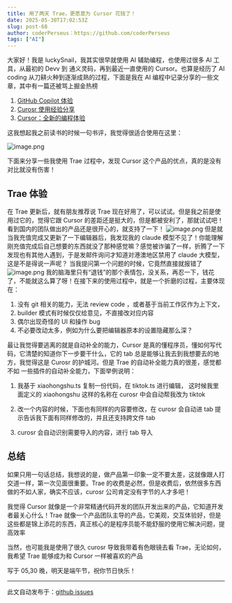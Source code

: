 ```yaml
---
title: 用了两天 Trae，更愿意为 Cursor 花钱了！
date: 2025-05-30T17:02:53Z
slug: post-68
author: coderPerseus：https://github.com/coderPerseus
tags: ["AI"]
---
```


大家好！我是 luckySnail，我其实很早就使用 AI 辅助编程，也使用过很多 AI 工具，从最初的 Devv 到 通义灵码，再到最近一直使用的 Cursor。也算是经历了 AI coding 从刀耕火种到逐渐成熟的过程，下面是我在 AI 编程中记录分享的一些文章，其中有一篇还被骂上掘金热榜
1.  [GitHub Copilot 体验](https://www.luckysnail.cn/posts/github-copilot-chat-use)
2. [Curosr 使用经验分享](https://www.luckysnail.cn/posts/post-27)
3. [Cursor：全新的编程体验](https://www.luckysnail.cn/posts/post-31)

这我想起我之前读书的时候一句书评，我觉得很适合使用在这里：

![image.png](https://blog-1304565468.cos.ap-shanghai.myqcloud.com/typora/20250531002238.png)

下面来分享一些我使用 Trae 过程中，发现 Cursor 这个产品的优点，真的是没有对比就没有伤害！

## Trae 体验
在 Trae 更新后，就有朋友推荐说 Trae 现在好用了，可以试试。但是我之前是使用过它的，觉得它跟 Cursor 的差距还是挺大的，但是都被安利了，那就试试吧！看到国内的团队做出的产品还是很开心的，就支持了一下！
![image.png](https://blog-1304565468.cos.ap-shanghai.myqcloud.com/typora/20250531002711.png)
但是就当我充值完成又更新了一下编辑器后，我发现我的 claude 模型不见了！你能理解刚充值完成后自己想要的东西就没了那种感觉嘛？感觉被诈骗了一样，折腾了一下发现也有其他人遇到，于是发邮件询问才知道对港澳地区禁用了 claude 大模型，这是不是得说一声呢？
当我提问第一个问题的时候，它竟然直接就报错了
![image.png](https://blog-1304565468.cos.ap-shanghai.myqcloud.com/typora/20250531003217.png)
我的脑海里只有“退钱”的那个表情包，没关系，再忍一下，钱花了，不能就这么算了呀！在接下来的使用过程中，就是一个折磨的过程，主要体现在：
1. 没有 git 相关的能力，无法 review code ，或者基于当前工作区作为上下文，
2. builder 模式有时候仅仅给意见，不直接改对应内容
3. 偶尔出现奇怪的 UI 和操作 bug
4. 不必要改动太多，例如为什么要把编辑器原本的设置隐藏那么深？

最让我觉得要逃离的就是自动补全的能力，Cursor 是真的懂程序员，懂如何写代码，它清楚的知道你下一步要干什么，它的 tab 总是能够让我去到我想要去的地方，我觉得这是 Curosr 的护城河。但是 Trae 的自动补全能力真的很差，感觉都不如 一些插件的自动补全能力，下面举例说明：
 1) 我基于 xiaohongshu.ts 复制一份代码，在 tiktok.ts 进行编辑， 这时候我里面定义的 xiaohongshu 这样的名称在 curosr 中会自动帮我改为 tiktok  

 2) 改一个内容的时候，下面也有同样的内容要修改，在 curosr 会自动进 tab 提示告诉我下面有同样修改的，并且还支持跨文件 tab   

3) curosr 会自动识别需要导入的内容，进行 tab 导入

## 总结

如果只用一句话总结，我想说的是，做产品第一印象一定不要太差，这就像跟人打交道一样，第一次见面很重要。Trae 的收费是必然，但是收费后，依然很多东西做的不如人家，确实不应该，curosr 公司肯定没有字节的人才多吧！

我觉得 Cursor 就像是一个非常精通代码开发的团队开发出来的产品，它知道开发者最关心什么！Trae 就像一个产品团队主导的产品，它美观，交互体验好，但是这些都是锦上添花的东西，真正核心的是程序员能不能舒服的使用它解决问题，提高效率

当然，也可能我是使用了很久 curosr 导致我带着有色眼镜去看 Trae，无论如何，我希望 Trae 能够成为和 Cursor 一样被喜欢的产品

写于 05,30 晚，明天是端午节，祝你节日快乐！

---
此文自动发布于：<a href="https://github.com/coderPerseus/blog/issues/68" target="_blank">github issues</a>
